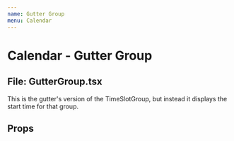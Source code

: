 ```yaml
---
name: Gutter Group
menu: Calendar
---
```



# Calendar - Gutter Group
## File: GutterGroup.tsx

This is the gutter's version of the TimeSlotGroup, but instead it displays the start time for that group.

## Props

<Props of={GutterGroup} />
